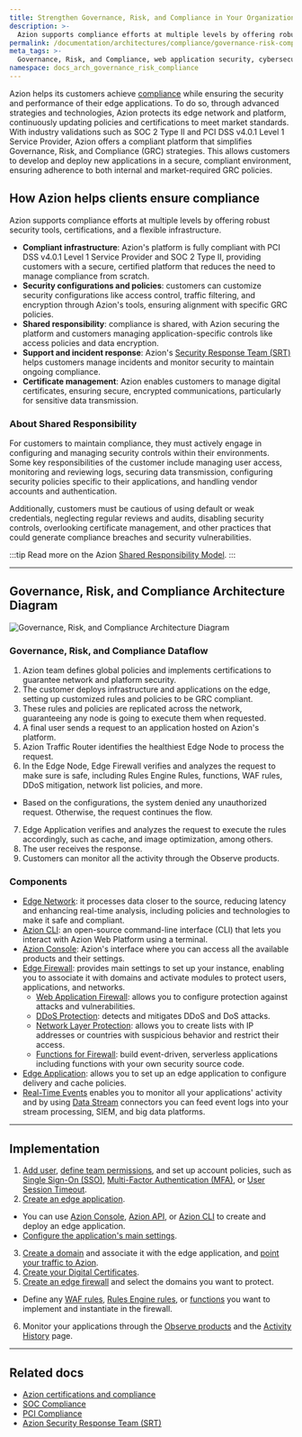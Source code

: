 ```yaml
---
title: Strengthen Governance, Risk, and Compliance in Your Organization
description: >-
  Azion supports compliance efforts at multiple levels by offering robust security tools, certifications, and a flexible infrastructure.
permalink: /documentation/architectures/compliance/governance-risk-compliance/
meta_tags: >-
  Governance, Risk, and Compliance, web application security, cybersecurity, regulatory adherence, Edge Firewall, compliance risk, data protection, Zero Trust, security technology stacks, Web Application Firewall, Shared Responsibility Model
namespace: docs_arch_governance_risk_compliance
---
```


Azion helps its customers achieve [compliance](https://www.azion.com/en/solutions/governance-risk-and-compliance/) while ensuring the security and performance of their edge applications. To do so, through advanced strategies and technologies, Azion protects its edge network and platform, continuously updating policies and certifications to meet market standards. With industry validations such as SOC 2 Type II and PCI DSS v4.0.1 Level 1 Service Provider, Azion offers a compliant platform that simplifies Governance, Risk, and Compliance (GRC) strategies. This allows customers to develop and deploy new applications in a secure, compliant environment, ensuring adherence to both internal and market-required GRC policies.

## How Azion helps clients ensure compliance

Azion supports compliance efforts at multiple levels by offering robust security tools, certifications, and a flexible infrastructure.

- **Compliant infrastructure**: Azion's platform is fully compliant with PCI DSS v4.0.1 Level 1 Service Provider and SOC 2 Type II, providing customers with a secure, certified platform that reduces the need to manage compliance from scratch.
- **Security configurations and policies**: customers can customize security configurations like access control, traffic filtering, and encryption through Azion's tools, ensuring alignment with specific GRC policies.
- **Shared responsibility**: compliance is shared, with Azion securing the platform and customers managing application-specific controls like access policies and data encryption.
- **Support and incident response**: Azion's [Security Response Team (SRT)](/en/documentation/services/security-response-team/) helps customers manage incidents and monitor security to maintain ongoing compliance.
- **Certificate management**: Azion enables customers to manage digital certificates, ensuring secure, encrypted communications, particularly for sensitive data transmission.

### About Shared Responsibility

For customers to maintain compliance, they must actively engage in configuring and managing security controls within their environments. Some key responsibilities of the customer include managing user access, monitoring and reviewing logs, securing data transmission, configuring security policies specific to their applications, and handling vendor accounts and authentication. 

Additionally, customers must be cautious of using default or weak credentials, neglecting regular reviews and audits, disabling security controls, overlooking certificate management, and other practices that could generate compliance breaches and security vulnerabilities.

:::tip
Read more on the Azion [Shared Responsibility Model](/en/documentation/shared-responsibility/).
:::

---

## Governance, Risk, and Compliance Architecture Diagram

![Governance, Risk, and Compliance Architecture Diagram](/assets/docs/images/uploads/azion-governance-risk-compliance-architecture.png)

### Governance, Risk, and Compliance Dataflow

1. Azion team defines global policies and implements certifications to guarantee network and platform security.
2. The customer deploys infrastructure and applications on the edge, setting up customized rules and policies to be GRC compliant.
3. These rules and policies are replicated across the network, guaranteeing any node is going to execute them when requested.
4. A final user sends a request to an application hosted on Azion's platform.
5. Azion Traffic Router identifies the healthiest Edge Node to process the request.
6. In the Edge Node, Edge Firewall verifies and analyzes the request to make sure is safe, including Rules Engine Rules, functions, WAF rules, DDoS mitigation, network list policies, and more.
  - Based on the configurations, the system denied any unauthorized request. Otherwise, the request continues the flow. 
7. Edge Application verifies and analyzes the request to execute the rules accordingly, such as cache, and image optimization, among others.
8. The user receives the response.
9. Customers can monitor all the activity through the Observe products.

### Components

- [Edge Network](https://www.azion.com/en/products/our-network/): it processes data closer to the source, reducing latency and enhancing real-time analysis, including policies and technologies to make it safe and compliant.
- [Azion CLI](/en/documentation/products/azion-cli/overview/): an open-source command-line interface (CLI) that lets you interact with Azion Web Platform using a terminal.
- [Azion Console](/en/documentation/products/guides/getting-to-know-azion-console/): Azion's interface where you can access all the available products and their settings.
- [Edge Firewall](/en/documentation/products/secure/edge-firewall/): provides main settings to set up your instance, enabling you to associate it with domains and activate modules to protect users, applications, and networks.
  - [Web Application Firewall](/en/documentation/products/secure/edge-firewall/web-application-firewall/): allows you to configure protection against attacks and vulnerabilities.
  - [DDoS Protection](/en/documentation/products/secure/edge-firewall/ddos-protection/): detects and mitigates DDoS and DoS attacks.
  - [Network Layer Protection](/en/documentation/products/secure/edge-firewall/network-layer-protection/): allows you to create lists with IP addresses or countries with suspicious behavior and restrict their access.
  - [Functions for Firewall](/en/documentation/products/secure/edge-firewall/edge-functions/): build event-driven, serverless applications including functions with your own security source code.
- [Edge Application](/en/documentation/products/build/edge-application/): allows you to set up an edge application to configure delivery and cache policies.
- [Real-Time Events](/en/documentation/products/observe/real-time-events/) enables you to monitor all your applications' activity and by using [Data Stream](/en/documentation/products/observe/data-stream/) connectors you can feed event logs into your stream processing, SIEM, and big data platforms.

---

## Implementation

1. [Add user](/en/documentation/products/guides/users-management/), [define team permissions](/en/documentation/products/guides/teams-permissions/), and set up account policies, such as [Single Sign-On (SSO)](/en/documentation/products/accounts/single-sign-on/), [Multi-Factor Authentication (MFA)](/en/documentation/products/accounts/multi-factor-authentication/), or [User Session Timeout](/en/documentation/products/accounts/user-session-timeout/).
2. [Create an edge application](/en/documentation/products/guides/build/overview/).
  - You can use [Azion Console](https://console.azion.com/), [Azion API](https://api.azion.com/), or [Azion CLI](/en/documentation/products/azion-cli/overview/) to create and deploy an edge application.
  - [Configure the application's main settings](/en/documentation/products/guides/build/configure-main-settings/).
3. [Create a domain](/en/documentation/products/guides/configure-a-domain/) and associate it with the edge application, and [point your traffic to Azion](/en/documentation/products/guides/point-domain-to-azion/).
4. [Create your Digital Certificates](/en/documentation/products/guides/create-a-digital-certificate/).
5. [Create an edge firewall](/en/documentation/products/guides/secure/edge-firewall-configure-main-settings/) and select the domains you want to protect.
  - Define any [WAF rules](/en/documentation/products/guides/secure/create-waf-rule-set/), [Rules Engine rules](/en/documentation/products/secure/edge-firewall/rules-engine/), or [functions](/en/documentation/products/secure/edge-firewall/edge-functions/) you want to implement and instantiate in the firewall.
6. Monitor your applications through the [Observe products](/en/documentation/products/observe/overview/) and the [Activity History](/en/documentation/products/accounts/activity-history/) page.

---

## Related docs

- [Azion certifications and compliance](https://www.azion.com/en/compliance/)
- [SOC Compliance](/en/documentation/compliance/soc/)
- [PCI Compliance](/en/documentation/compliance/pci-dss-certification/)
- [Azion Security Response Team (SRT)](/en/documentation/services/security-response-team/)
